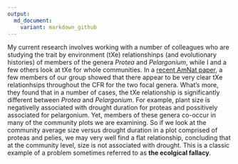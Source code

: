 ```yaml
---
output:
  md_document:
    variant: markdown_github
---
```


My current research involves working with a number of colleagues who 
are studying the trait by environment (tXe) relationshinps (and evolutionary 
histories) of members of the genera *Protea* and *Pelargonium*, 
while I and a few others look at tXe for whole communities. 
In a [recent AmNat paper](http://www.jstor.org/stable/10.1086/680051), a few
members of our group showed that there appear to be very clear tXe relationhsips
throughout the CFR for the two focal genera. What's more, they found that 
in a number of cases, the tXe relationship is significantly different between
*Protea* and *Pelargonium*. For example, plant size is negativelly associated
with drought duration for proteas and possitively associated for pelargonium.
Yet, members of these genera co-occur in many of the community plots we are
examining. So if we look at the community average size versus drought duration
in a plot comprised of proteas and pelies, we may very well find a flat 
relationship, concluding that at the community level, size is not associated
with drought. This is a classic example of a problem sometimes referred to as 
**the ecolgical fallacy**.